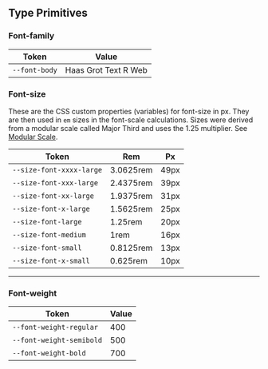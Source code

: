 
<Meta title="Tokens/Type/Primitives" />

## Type Primitives

### Font-family

<table>
    <thead>
        <tr>
            <th>Token</th>
            <th>Value</th>
        </tr>
    </thead>
    <tbody>
        <tr>
            <td>
                <code>--font-body</code>
            </td>
            <td>Haas Grot Text R Web</td>
        </tr>
    </tbody>
</table>

### Font-size

These are the CSS custom properties (variables) for font-size in px. They are then used in <code>em</code> sizes in the font-scale calculations.
Sizes were derived from a modular scale called Major Third and uses the 1.25 multiplier.
See [Modular Scale](https://www.modularscale.com/?16&px&1.25).


<table>
    <thead>
        <tr>
            <th>Token</th>
            <th>Rem</th>
            <th>Px</th>
        </tr>
    </thead>
    <tbody>
        <tr>
            <td><code>--size-font-xxxx-large</code></td>
            <td>3.0625rem</td>
            <td>49px</td>
        </tr>
        <tr>
            <td><code>--size-font-xxx-large</code></td>
            <td>2.4375rem</td>
            <td>39px</td>
        </tr>
        <tr>
            <td><code>--size-font-xx-large</code></td>
            <td>1.9375rem</td>
            <td>31px</td>
        </tr>
        <tr>
            <td><code>--size-font-x-large</code></td>
            <td>1.5625rem</td>
            <td>25px</td>
        </tr>
        <tr>
            <td><code>--size-font-large</code></td>
            <td>1.25rem</td>
            <td>20px</td>
        </tr>
        <tr>
            <td><code>--size-font-medium</code></td>
            <td>1rem</td>
            <td>16px</td>
        </tr>
        <tr>
            <td><code>--size-font-small</code></td>
            <td>0.8125rem</td>
            <td>13px</td>
        </tr>
        <tr>
            <td><code>--size-font-x-small</code></td>
            <td>0.625rem</td>
            <td>10px</td>
        </tr>
    </tbody>
</table>

<hr />

### Font-weight

<table>
    <thead>
        <tr>
            <th>Token</th>
            <th>Value</th>
        </tr>
    </thead>
    <tbody>
        <tr>
            <td>
                <code>--font-weight-regular</code>
            </td>
            <td>400</td>
        </tr>
        <tr>
            <td>
                <code>--font-weight-semibold</code>
            </td>
            <td>500</td>
        </tr>
        <tr>
            <td>
                <code>--font-weight-bold</code>
            </td>
            <td>700</td>
        </tr>
    </tbody>
</table>
